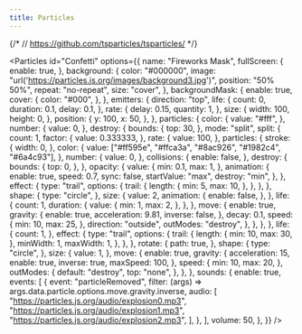 ```yaml
---
title: Particles
---
```


{/* // https://github.com/tsparticles/tsparticles/ */}

<Particles
  id="Confetti"
  options={{
    name: "Fireworks Mask",
    fullScreen: {
      enable: true,
    },
    background: {
      color: "#000000",
      image: "url('https://particles.js.org/images/background3.jpg')",
      position: "50% 50%",
      repeat: "no-repeat",
      size: "cover",
    },
    backgroundMask: {
      enable: true,
      cover: {
        color: "#000",
      },
    },
    emitters: {
      direction: "top",
      life: {
        count: 0,
        duration: 0.1,
        delay: 0.1,
      },
      rate: {
        delay: 0.15,
        quantity: 1,
      },
      size: {
        width: 100,
        height: 0,
      },
      position: {
        y: 100,
        x: 50,
      },
    },
    particles: {
      color: {
        value: "#fff",
      },
      number: {
        value: 0,
      },
      destroy: {
        bounds: {
          top: 30,
        },
        mode: "split",
        split: {
          count: 1,
          factor: {
            value: 0.333333,
          },
          rate: {
            value: 100,
          },
          particles: {
            stroke: {
              width: 0,
            },
            color: {
              value: ["#ff595e", "#ffca3a", "#8ac926", "#1982c4", "#6a4c93"],
            },
            number: {
              value: 0,
            },
            collisions: {
              enable: false,
            },
            destroy: {
              bounds: {
                top: 0,
              },
            },
            opacity: {
              value: {
                min: 0.1,
                max: 1,
              },
              animation: {
                enable: true,
                speed: 0.7,
                sync: false,
                startValue: "max",
                destroy: "min",
              },
            },
            effect: {
              type: "trail",
              options: {
                trail: {
                  length: {
                    min: 5,
                    max: 10,
                  },
                },
              },
            },
            shape: {
              type: "circle",
            },
            size: {
              value: 2,
              animation: {
                enable: false,
              },
            },
            life: {
              count: 1,
              duration: {
                value: {
                  min: 1,
                  max: 2,
                },
              },
            },
            move: {
              enable: true,
              gravity: {
                enable: true,
                acceleration: 9.81,
                inverse: false,
              },
              decay: 0.1,
              speed: {
                min: 10,
                max: 25,
              },
              direction: "outside",
              outModes: "destroy",
            },
          },
        },
      },
      life: {
        count: 1,
      },
      effect: {
        type: "trail",
        options: {
          trail: {
            length: {
              min: 10,
              max: 30,
            },
            minWidth: 1,
            maxWidth: 1,
          },
        },
      },
      rotate: {
        path: true,
      },
      shape: {
        type: "circle",
      },
      size: {
        value: 1,
      },
      move: {
        enable: true,
        gravity: {
          acceleration: 15,
          enable: true,
          inverse: true,
          maxSpeed: 100,
        },
        speed: {
          min: 10,
          max: 20,
        },
        outModes: {
          default: "destroy",
          top: "none",
        },
      },
    },
    sounds: {
      enable: true,
      events: [
        {
          event: "particleRemoved",
          filter: (args) => args.data.particle.options.move.gravity.inverse,
          audio: [
            "https://particles.js.org/audio/explosion0.mp3",
            "https://particles.js.org/audio/explosion1.mp3",
            "https://particles.js.org/audio/explosion2.mp3",
          ],
        },
      ],
      volume: 50,
    },
  }}
/>
